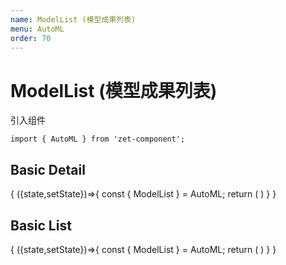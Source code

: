 ```yaml
---
name: ModelList (模型成果列表)
menu: AutoML
order: 70
---
```




# ModelList (模型成果列表)



引入组件

```
import { AutoML } from 'zet-component';
```

## Basic Detail

<Playground>
  <State initial={{ show:'chart' }}>
    {
      ({state,setState})=>{
        const { ModelList } = AutoML;
        return (
          <ModelList
          data={modelList}
          contentType='detail'
          jobData={jobData}
          jobId={'6f30f8b4-90d7-49be-abb9-bd57abdbb5b6'}>
          </ModelList>
        )
      }
    }
  </State>
</Playground>


## Basic List
<Playground>
  <State initial={{ show:'chart' }}>
    {
      ({state,setState})=>{
        const { ModelList } = AutoML;
        return (
          <ModelList
          data={modelList}
          contentType='list'
          jobData={jobData}
          jobId={'6f30f8b4-90d7-49be-abb9-bd57abdbb5b6'}>
          </ModelList>
        )
      }
    }
  </State>
</Playground>

